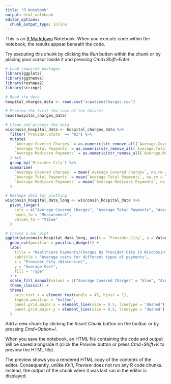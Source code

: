 ```yaml
---
title: "R Notebook"
output: html_notebook
editor_options: 
  chunk_output_type: inline
---
```


This is an [R Markdown](http://rmarkdown.rstudio.com) Notebook. When you execute code within the notebook, the results appear beneath the code. 

Try executing this chunk by clicking the *Run* button within the chunk or by placing your cursor inside it and pressing *Cmd+Shift+Enter*. 

```r

# Load required packages
library(ggplot2)
library(ggthemes)
library(reshape2)
library(stringr)

# Read the data
hospital_charges_data <- read.csv("inpatientCharges.csv")

# Preview the first few rows of the dataset
head(hospital_charges_data)

# Clean and process the data
wisconsin_hospital_data <- hospital_charges_data %>%
  filter(`Provider.State` == "WI") %>%
  mutate(
    `Average Covered Charges` = as.numeric(str_remove_all(`Average.Covered.Charges`, "\\$|,")),
    `Average Total Payments` = as.numeric(str_remove_all(`Average.Total.Payments`, "\\$|,")),
    `Average Medicare Payments` = as.numeric(str_remove_all(`Average.Medicare.Payments`, "\\$|,"))
  ) %>%
  group_by(`Provider.City`) %>%
  summarise(
    `Average Covered Charges` = mean(`Average Covered Charges`, na.rm = TRUE),
    `Average Total Payments` = mean(`Average Total Payments`, na.rm = TRUE),
    `Average Medicare Payments` = mean(`Average Medicare Payments`, na.rm = TRUE)
  )

# Reshape data for plotting
wisconsin_hospital_data_long <- wisconsin_hospital_data %>%
  pivot_longer(
    cols = c("Average Covered Charges", "Average Total Payments", "Average Medicare Payments"),
    names_to = "Measurement",
    values_to = "Value"
  )

# Create a bar plot
ggplot(wisconsin_hospital_data_long, aes(x = `Provider.City`, y = Value, fill = Measurement)) +
  geom_col(position = position_dodge()) +
  labs(
    title = "Healthcare Payments/Charges by Provider City in Wisconsin",
    subtitle = "Average costs for different types of payments",
    x = "Provider City (Wisconsin)",
    y = "Average Cost",
    fill = "Type"
  ) +
  scale_fill_manual(values = c("Average Covered Charges" = "blue", "Average Total Payments" = "red", "Average Medicare Payments" = "green")) +
  theme_classic() +
  theme(
    axis.text.x = element_text(angle = 45, hjust = 1),
    legend.position = "bottom",
    panel.grid.major.x = element_line(size = 0.5, linetype = "dashed"),
    panel.grid.major.y = element_line(size = 0.5, linetype = "dashed")
  )

```

Add a new chunk by clicking the *Insert Chunk* button on the toolbar or by pressing *Cmd+Option+I*.

When you save the notebook, an HTML file containing the code and output will be saved alongside it (click the *Preview* button or press *Cmd+Shift+K* to preview the HTML file). 

The preview shows you a rendered HTML copy of the contents of the editor. Consequently, unlike *Knit*, *Preview* does not run any R code chunks. Instead, the output of the chunk when it was last run in the editor is displayed.

